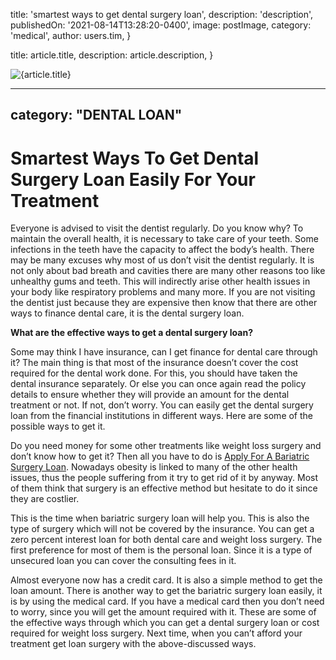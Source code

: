 
  title: 'smartest ways to get dental surgery loan',
  description: 'description',
  publishedOn: '2021-08-14T13:28:20-0400',
  image: postImage,
  category: 'medical',
  author: users.tim,
}

  title: article.title,
  description: article.description,
}


<Image src={postImage} alt={article.title} />

---
category: "DENTAL LOAN"
---

# Smartest Ways To Get Dental Surgery Loan Easily For Your Treatment

Everyone is advised to visit the dentist regularly. Do you know why? To maintain the overall health, it is necessary to take care of your teeth. Some infections in the teeth have the capacity to affect the body’s health. There may be many excuses why most of us don’t visit the dentist regularly. It is not only about bad breath and cavities there are many other reasons too like unhealthy gums and teeth. This will indirectly arise other health issues in your body like respiratory problems and many more. If you are not visiting the dentist just because they are expensive then know that there are other ways to finance dental care, it is the dental surgery loan.

**What are the effective ways to get a dental surgery loan?**

Some may think I have insurance, can I get finance for dental care through it? The main thing is that most of the insurance doesn’t cover the cost required for the dental work done. For this, you should have taken the dental insurance separately. Or else you can once again read the policy details to ensure whether they will provide an amount for the dental treatment or not. If not, don’t worry. You can easily get the dental surgery loan from the financial institutions in different ways. Here are some of the possible ways to get it.

Do you need money for some other treatments like weight loss surgery and don’t know how to get it? Then all you have to do is [Apply For A Bariatric Surgery Loan](https://tlc.com.au/category/bariatric-surgery-loan/). Nowadays obesity is linked to many of the other health issues, thus the people suffering from it try to get rid of it by anyway. Most of them think that surgery is an effective method but hesitate to do it since they are costlier.

This is the time when bariatric surgery loan will help you. This is also the type of surgery which will not be covered by the insurance. You can get a zero percent interest loan for both dental care and weight loss surgery. The first preference for most of them is the personal loan. Since it is a type of unsecured loan you can cover the consulting fees in it.

Almost everyone now has a credit card. It is also a simple method to get the loan amount. There is another way to get the bariatric surgery loan easily, it is by using the medical card. If you have a medical card then you don’t need to worry, since you will get the amount required with it. These are some of the effective ways through which you can get a dental surgery loan or cost required for weight loss surgery. Next time, when you can’t afford your treatment get loan surgery with the above-discussed ways.
